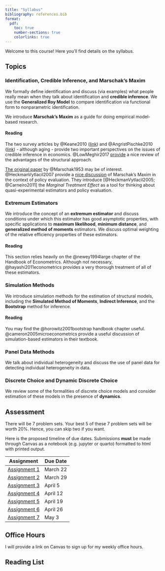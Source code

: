 ```yaml
---
title: "Syllabus"
bibliography: references.bib
format:
  pdf:
    toc: true
    number-sections: true
    colorlinks: true
---
```


Welcome to this course! Here you'll find details on the syllabus.

## Topics

### Identification, Credible Inference, and Marschak's Maxim

We formally define identification and discuss (via examples) what people really mean when they talk about identification and **credible inference**. We use the **Generalized Roy Model** to compare identification via functional form to nonparametric identification.

We introduce **Marschak's Maxim** as a guide for doing empirical model-based research.

#### Reading

The two survey articles by @Keane2010 ([link](/papers/KeaneJEP2010.pdf)) and @AngristPischke2010 ([link](/papers/TheCredibilityRevolutionInEmpiricalEconomics_AngristPischke_JEP_2010.pdf)) -  although aging - provide two important perspectives on the issues of credible inference in economics. @LowMeghir2017 [provide](/papers/TheUseOfStructuralModelsInEconometrics_LowMeghir_JEP_2017.pdf) a nice review of the advantages of the structural approach.

[The original paper](/papers/Marschak1953.pdf) by @Marschak1953 may be of interest. @HeckmanVytlacil2007 provide a [nice discussion](/papers/HeckmanVytlacilHandbook2007.pdf) of Marschak's Maxim in the context of policy evaluation. They introduce [@HeckmanVytlacil2005; @Carneiro2011] the *Marginal Treatment Effect* as a tool for thinking about quasi-experimental estimators and policy evaluation.

### Extremum Estimators

We introduce the concept of an **extremum estimator** and discuss conditions under which this estimator has good asymptotic properties, with specific applications to **maximum likelihood**, **minimum distance**, and **generalized method of moments** estimators. We discuss optimal weighting of the relative efficiency properties of these estimators.

#### Reading

This section relies heavily on the @newey1994large chapter of the Handbook of Econometrics. Although not necessary, @hayashi2011econometrics provides a very thorough treatment of all of these estimators.

### Simulation Methods

We introduce simulation methods for the estimation of structural models, including the **Simulated Method of Moments**, **Indirect Inference**, and the **Bootstrap** method for inference.

#### Reading

You may find the @horowitz2001bootstrap handbook chapter useful. @cameron2005microeconometrics provide a useful discussion of simulation-based estimators in their textbook.

### Panel Data Methods

We talk about individual heterogeneity and discuss the use of panel data for detecting individual heterogeneity in data.

### Discrete Choice and Dynamic Discrete Choice

We review some of the formalities of discrete choice models and consider estimation of these models in the presence of **dynamics**.


## Assessment

There will be 7 problem sets. Your best 5 of these 7 problem sets will be worth 20%. Hence, you can skip two if you want. 

Here is the proposed timeline of due dates. Submissions **must** be made through Canvas as a notebook (e.g. jupyter or quarto) formatted to html with printed output. 

| Assignment | Due Date |
| ---------- | -------- |
| [Assignment 1](assignments/Assignment-1.ipynb) | March 22 |
| [Assignment 2](assignments/Assignment-2.ipynb) | March 29 | 
| [Assignment 3](assignments/Assignment-3.ipynb) | April 5 | 
| [Assignment 4](assignments/Assignment-4.qmd) | April 12 | 
| [Assignment 5](assignments/Assignment-5.qmd) | April 19 | 
| [Assignment 6](assignments/Assignment-6.qmd) | April 26 | 
| [Assignment 7](assignments/Assignment-7.qmd) | May 3 | 

## Office Hours

I will provide a link on Canvas to sign up for my weekly office hours.

## Reading List